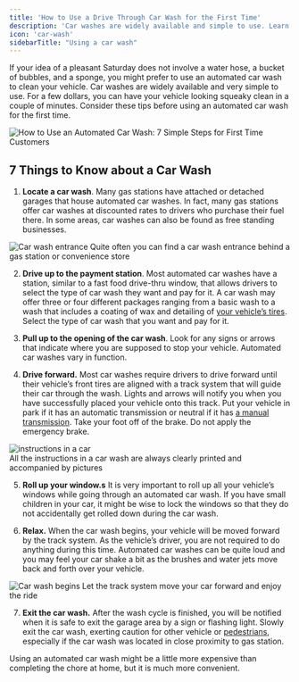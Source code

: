 ```yaml
---
title: 'How to Use a Drive Through Car Wash for the First Time'
description: 'Car washes are widely available and simple to use. Learn how you can use a drive through car wash and have your vehicle looking squeaky clean!'
icon: 'car-wash'
sidebarTitle: "Using a car wash"
---
```

If your idea of a pleasant Saturday does not involve a water hose, a bucket of bubbles, and a sponge, you might prefer to use an automated car wash to clean your vehicle. Car washes are widely available and very simple to use. For a few dollars, you can have your vehicle looking squeaky clean in a couple of minutes. Consider these tips before using an automated car wash for the first time.

![How to Use an Automated Car Wash: 7 Simple Steps for First Time Customers](https://driving-tests.org/wp-content/uploads/2012/04/automatic-brush-car-wash.jpg)

## 7 Things to Know about a Car Wash

1. **Locate a car wash**. Many gas stations have attached or detached garages that house automated car washes. In fact, many gas stations offer car washes at discounted rates to drivers who purchase their fuel there. In some areas, car washes can also be found as free standing businesses.

![Car wash entrance](https://driving-tests.org/wp-content/uploads/2012/04/car-wash-entrance.jpg) 
    Quite often you can find a car wash entrance behind a gas station or convenience store
    
2. **Drive up to the payment station**. Most automated car washes have a station, similar to a fast food drive-thru window, that allows drivers to select the type of car wash they want and pay for it. A car wash may offer three or four different packages ranging from a basic wash to a wash that includes a coating of wax and detailing of [your vehicle’s tires](https://driving-tests.org/beginner-drivers/when-to-rotate-and-balance-tires/). Select the type of car wash that you want and pay for it.
    
3. **Pull up to the opening of the car wash**. Look for any signs or arrows that indicate where you are supposed to stop your vehicle. Automated car washes vary in function.
    
4. **Drive forward.** Most car washes require drivers to drive forward until their vehicle’s front tires are aligned with a track system that will guide their car through the wash. Lights and arrows will notify you when you have successfully placed your vehicle onto this track. Put your vehicle in park if it has an automatic transmission or neutral if it has [a manual transmission](https://driving-tests.org/beginner-drivers/how-to-drive-a-stick-shift/). Take your foot off of the brake. Do not apply the emergency brake.

![instructions in a car](https://driving-tests.org/wp-content/uploads/2012/04/car-wash-instructions.jpg)  
    All the instructions in a car wash are always clearly printed and accompanied by pictures
    
5. **Roll up your window.s** It is very important to roll up all your vehicle’s windows while going through an automated car wash. If you have small children in your car, it might be wise to lock the windows so that they do not accidentally get rolled down during the car wash.
    
6. **Relax.** When the car wash begins, your vehicle will be moved forward by the track system. As the vehicle’s driver, you are not required to do anything during this time. Automated car washes can be quite loud and you may feel your car shake a bit as the brushes and water jets move back and forth over your vehicle.

![Car wash begins](https://driving-tests.org/wp-content/uploads/2012/04/car-wash-begins.jpg)
   Let the track system move your car forward and enjoy the ride 
    
7. **Exit the car wash.** After the wash cycle is finished, you will be notified when it is safe to exit the garage area by a sign or flashing light. Slowly exit the car wash, exerting caution for other vehicle or [pedestrians](https://driving-tests.org/beginner-drivers/foot-traffic-how-to-steer-clear-of-pedestrians/), especially if the car wash was located in close proximity to gas station.
    

Using an automated car wash might be a little more expensive than completing the chore at home, but it is much more convenient.